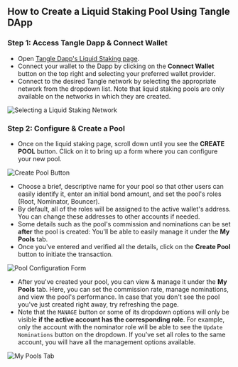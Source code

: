 ## How to Create a Liquid Staking Pool Using Tangle DApp

### Step 1: Access Tangle Dapp & Connect Wallet

- Open [Tangle Dapp's Liquid Staking page](https://app.tangle.tools/liquid-staking).
- Connect your wallet to the Dapp by clicking on the **Connect Wallet** button on the top right and selecting your preferred wallet provider.
- Connect to the desired Tangle network by selecting the appropriate network from the dropdown list. Note that liquid staking pools are only available on the networks in which they are created.

![Selecting a Liquid Staking Network](../../../images/liquid-staking/select-ls-network.png)

### Step 2: Configure & Create a Pool

- Once on the liquid staking page, scroll down until you see the **CREATE POOL** button. Click on it to bring up a form where you can configure your new pool.

![Create Pool Button](../../../images/liquid-staking/create-pool-btn.png)

- Choose a brief, descriptive name for your pool so that other users can easily identify it, enter an initial bond amount, and set the pool's roles (Root, Nominator, Bouncer).
- By default, all of the roles will be assigned to the active wallet's address. You can change these addresses to other accounts if needed.
- Some details such as the pool's commission and nominations can be set **after** the pool is created: You'll be able to easily manage it under the **My Pools** tab.
- Once you've entered and verified all the details, click on the **Create Pool** button to initiate the transaction.

![Pool Configuration Form](../../../images/liquid-staking/create-pool-form.png)

- After you've created your pool, you can view & manage it under the **My Pools** tab. Here, you can set the commission rate, manage nominations, and view the pool's performance. In case that you don't see the pool you've just created right away, try refreshing the page.
- Note that the `MANAGE` button or some of its dropdown options will only be visible **if the active account has the corresponding role**. For example, only the account with the nominator role will be able to see the `Update Nominations` button on the dropdown. If you've set all roles to the same account, you will have all the management options available.

![My Pools Tab](../../../images/liquid-staking/my-pools-after-creation.png)
